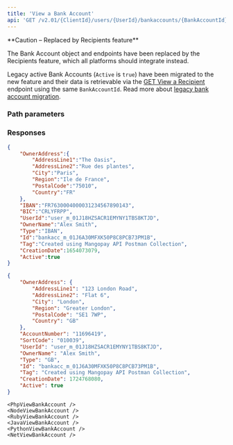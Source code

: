 ```yaml
---
title: 'View a Bank Account'  
api: 'GET /v2.01/{ClientId}/users/{UserId}/bankaccounts/{BankAccountId}'  
---
```



  

<Warning>
**Caution – Replaced by Recipients feature**

The Bank Account object and endpoints have been replaced by the Recipients feature, which all platforms should integrate instead.

Legacy active Bank Accounts (`Active` is `true`) have been migrated to the new feature and their data is retrievable via the [GET View a Recipient](/api-reference/recipients/view-recipient) endpoint using the same `BankAccountId`. Read more about [legacy bank account migration](/guides/payouts#migration-of-legacy-bank-accounts).
</Warning>

### Path parameters  

<BankAccountId />  

### Responses  

<AccordionGroup>

<Accordion title="200 - IBAN-type">  

<OwnerAddressResponse />  

<IBANResponse />  

<BICResponse />  

<UserId1Response />  

<OwnerNameResponse />  

<Type5Response />  

<IdResponse />  

<Tag4Response />  

<CreationDateResponse />  

<ActiveResponse />

</Accordion>

<Accordion title="200 - GB-type">  

<OwnerAddressResponse />  

<AccountNumber1Response />  

<SortCodeResponse />  

<UserId1Response />  

<OwnerNameResponse />  

<Type5Response />  

<IdResponse />  

<Tag4Response />  

<CreationDateResponse />  

<ActiveResponse />

</Accordion>

</AccordionGroup>  

<ResponseExample>  

```json 200 - IBAN-type
{
    "OwnerAddress":{
        "AddressLine1":"The Oasis",
        "AddressLine2":"Rue des plantes",
        "City":"Paris",
        "Region":"Ile de France",
        "PostalCode":"75010",
        "Country":"FR"
    },
    "IBAN":"FR7630004000031234567890143",
    "BIC":"CRLYFRPP",
    "UserId":"user_m_01J18HZSACR1EMYNY1TBS8KTJD",
    "OwnerName":"Alex Smith",
    "Type":"IBAN",
    "Id":"bankacc_m_01J6A30MFXK50P8C8PCB73PM1B",
    "Tag":"Created using Mangopay API Postman Collection",
    "CreationDate":1654073079,
    "Active":true
}  
```

```json 200 - GB-type
{
    "OwnerAddress": {
        "AddressLine1": "123 London Road",
        "AddressLine2": "Flat 6",
        "City": "London",
        "Region": "Greater London",
        "PostalCode": "SE1 7WP",
        "Country": "GB"
    },
    "AccountNumber": "11696419",
    "SortCode": "010039",
    "UserId": "user_m_01J18HZSACR1EMYNY1TBS8KTJD",
    "OwnerName": "Alex Smith",
    "Type": "GB",
    "Id": "bankacc_m_01J6A30MFXK50P8C8PCB73PM1B",
    "Tag": "Created using Mangopay API Postman Collection",
    "CreationDate": 1724768080,
    "Active": true
}
```

</ResponseExample>  

<RequestExample>  
  
    <PhpViewBankAccount />
    <NodeViewBankAccount />
    <RubyViewBankAccount />
    <JavaViewBankAccount />
    <PythonViewBankAccount />
    <NetViewBankAccount />
  
</RequestExample>